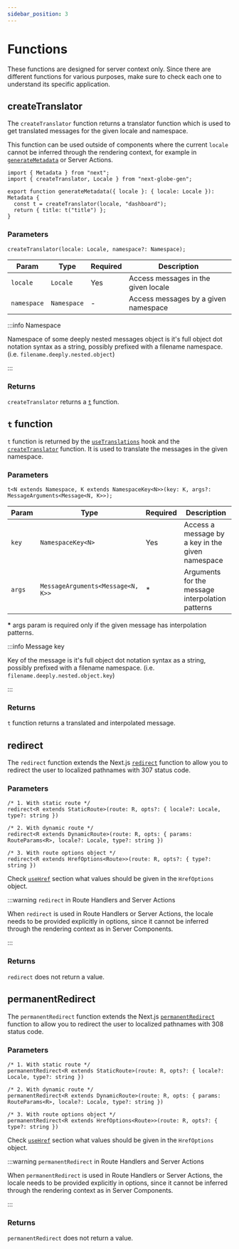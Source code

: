 ```yaml
---
sidebar_position: 3
---
```


# Functions

These functions are designed for server context only. Since there are different functions for various purposes, make sure to check each one to understand its specific application.

## createTranslator

The `createTranslator` function returns a translator function which is used to get translated messages for the given locale and namespace.

This function can be used outside of components where the current `locale` cannot be inferred through the rendering context, for example in [`generateMetadata`](https://nextjs.org/docs/app/api-reference/functions/generate-metadata) or Server Actions.

```tsx
import { Metadata } from "next";
import { createTranslator, Locale } from "next-globe-gen";

export function generateMetadata({ locale }: { locale: Locale }): Metadata {
  const t = createTranslator(locale, "dashboard");
  return { title: t("title") };
}
```

### Parameters

```tsx
createTranslator(locale: Locale, namespace?: Namespace);
```

| Param       | Type        | Required | Description                          |
| ----------- | ----------- | -------- | ------------------------------------ |
| `locale`    | `Locale`    | Yes      | Access messages in the given locale  |
| `namespace` | `Namespace` | -        | Access messages by a given namespace |

:::info Namespace

Namespace of some deeply nested messages object is it's full object dot notation syntax as a string, possibly prefixed with a filename namespace. (i.e. `filename.deeply.nested.object`)

:::

### Returns

`createTranslator` returns a [`t`](#t-function) function.

## `t` function

`t` function is returned by the [`useTranslations`](./hooks.mdx#usetranslations) hook and the [`createTranslator`](#createtranslator) function. It is used to translate the messages in the given namespace.

### Parameters

```tsx
t<N extends Namespace, K extends NamespaceKey<N>>(key: K, args?: MessageArguments<Message<N, K>>);
```

| Param  | Type                              | Required | Description                                      |
| ------ | --------------------------------- | -------- | ------------------------------------------------ |
| `key`  | `NamespaceKey<N>`                 | Yes      | Access a message by a key in the given namespace |
| `args` | `MessageArguments<Message<N, K>>` | \*       | Arguments for the message interpolation patterns |

**\*** args param is required only if the given message has interpolation patterns.

:::info Message key

Key of the message is it's full object dot notation syntax as a string, possibly prefixed with a filename namespace. (i.e. `filename.deeply.nested.object.key`)

:::

### Returns

`t` function returns a translated and interpolated message.

## redirect

The `redirect` function extends the Next.js [`redirect`](https://nextjs.org/docs/app/api-reference/functions/redirect) function to allow you to redirect the user to localized pathnames with 307 status code.

### Parameters

```tsx
/* 1. With static route */
redirect<R extends StaticRoute>(route: R, opts?: { locale?: Locale, type?: string })

/* 2. With dynamic route */
redirect<R extends DynamicRoute>(route: R, opts: { params: RouteParams<R>, locale?: Locale, type?: string })

/* 3. With route options object */
redirect<R extends HrefOptions<Route>>(route: R, opts?: { type?: string })
```

Check [`useHref`](./hooks.mdx#3-with-an-options-object) section what values should be given in the `HrefOptions` object.

:::warning `redirect` in Route Handlers and Server Actions

When `redirect` is used in Route Handlers or Server Actions, the locale needs to be provided explicitly in options, since it cannot be inferred through the rendering context as in Server Components.

:::

### Returns

`redirect` does not return a value.

## permanentRedirect

The `permanentRedirect` function extends the Next.js [`permanentRedirect`](https://nextjs.org/docs/app/api-reference/functions/permanentRedirect) function to allow you to redirect the user to localized pathnames with 308 status code.

### Parameters

```tsx
/* 1. With static route */
permanentRedirect<R extends StaticRoute>(route: R, opts?: { locale?: Locale, type?: string })

/* 2. With dynamic route */
permanentRedirect<R extends DynamicRoute>(route: R, opts: { params: RouteParams<R>, locale?: Locale, type?: string })

/* 3. With route options object */
permanentRedirect<R extends HrefOptions<Route>>(route: R, opts?: { type?: string })
```

Check [`useHref`](./hooks.mdx#3-with-an-options-object) section what values should be given in the `HrefOptions` object.

:::warning `permanentRedirect` in Route Handlers and Server Actions

When `permanentRedirect` is used in Route Handlers or Server Actions, the locale needs to be provided explicitly in options, since it cannot be inferred through the rendering context as in Server Components.

:::

### Returns

`permanentRedirect` does not return a value.

